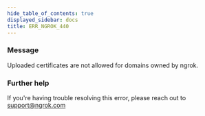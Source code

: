 ```yaml
---
hide_table_of_contents: true
displayed_sidebar: docs
title: ERR_NGROK_440
---
```


### Message

Uploaded certificates are not allowed for domains owned by ngrok.

<ErrorDetails />

### Further help

If you're having trouble resolving this error, please reach out to [support@ngrok.com](mailto:support@ngrok.com?subject=Help%20with%20ERR_NGROK_440)
